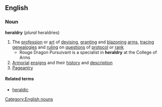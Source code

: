 ==English==
===Noun===
'''heraldry'''  (''plural'' heraldries)
{{wikipedia}}
# The [[profession]] or [[art]] of [[devising]], [[granting]] and [[blazoning]] [[arms]], [[tracing]] [[genealogies]] and [[ruling]] on [[question]]s of [[protocol]] or [[rank]]
#* Rouge Dragon Pursuivant is a specialist in '''heraldry''' at the College of Arms
#[[Armorial]] [[ensign]]s and their [[history]] and [[description]]
#[[Pageantry]]

====Related terms====
*[[heraldic]]

[[Category:English nouns]]